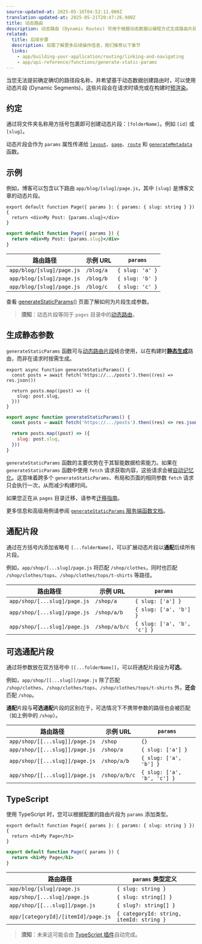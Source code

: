 ```yaml
---
source-updated-at: 2025-05-16T04:52:11.000Z
translation-updated-at: 2025-05-21T20:47:26.980Z
title: 动态路由
description: 动态路由 (Dynamic Routes) 可用于根据动态数据以编程方式生成路由片段。
related:
  title: 后续步骤
  description: 如需了解更多后续操作信息，我们推荐以下章节
  links:
    - app/building-your-application/routing/linking-and-navigating
    - app/api-reference/functions/generate-static-params
---
```


当您无法提前确定确切的路径段名称，并希望基于动态数据创建路由时，可以使用动态片段 (Dynamic Segments)，这些片段会在请求时填充或在构建时[预渲染](#generating-static-params)。

## 约定

通过将文件夹名称用方括号包裹即可创建动态片段：`[folderName]`。例如 `[id]` 或 `[slug]`。

动态片段会作为 `params` 属性传递给 [`layout`](/docs/app/api-reference/file-conventions/layout)、[`page`](/docs/app/api-reference/file-conventions/page)、[`route`](/docs/app/building-your-application/routing/route-handlers) 和 [`generateMetadata`](/docs/app/api-reference/functions/generate-metadata#generatemetadata-function) 函数。

## 示例

例如，博客可以包含以下路由 `app/blog/[slug]/page.js`，其中 `[slug]` 是博客文章的动态片段。

```tsx filename="app/blog/[slug]/page.tsx" switcher
export default function Page({ params }: { params: { slug: string } }) {
  return <div>My Post: {params.slug}</div>
}
```

```jsx filename="app/blog/[slug]/page.js" switcher
export default function Page({ params }) {
  return <div>My Post: {params.slug}</div>
}
```

| 路由路径                   | 示例 URL    | `params`        |
| ------------------------- | ----------- | --------------- |
| `app/blog/[slug]/page.js` | `/blog/a`   | `{ slug: 'a' }` |
| `app/blog/[slug]/page.js` | `/blog/b`   | `{ slug: 'b' }` |
| `app/blog/[slug]/page.js` | `/blog/c`   | `{ slug: 'c' }` |

查看 [generateStaticParams()](#generating-static-params) 页面了解如何为片段生成参数。

> **须知**：动态片段等同于 `pages` 目录中的[动态路由](/docs/app/building-your-application/routing/dynamic-routes)。

## 生成静态参数

`generateStaticParams` 函数可与[动态路由片段](/docs/app/building-your-application/routing/dynamic-routes)结合使用，以在构建时[**静态生成**](/docs/app/building-your-application/rendering/server-components#static-rendering-default)路由，而非在请求时按需生成。

```tsx filename="app/blog/[slug]/page.tsx" switcher
export async function generateStaticParams() {
  const posts = await fetch('https://.../posts').then((res) => res.json())

  return posts.map((post) => ({
    slug: post.slug,
  }))
}
```

```jsx filename="app/blog/[slug]/page.js" switcher
export async function generateStaticParams() {
  const posts = await fetch('https://.../posts').then((res) => res.json())

  return posts.map((post) => ({
    slug: post.slug,
  }))
}
```

`generateStaticParams` 函数的主要优势在于其智能数据检索能力。如果在 `generateStaticParams` 函数中使用 `fetch` 请求获取内容，这些请求会被[自动记忆化](/docs/app/building-your-application/caching#request-memoization)。这意味着跨多个 `generateStaticParams`、布局和页面的相同参数 `fetch` 请求只会执行一次，从而减少构建时间。

如果您正在从 `pages` 目录迁移，请参考[迁移指南](/docs/app/building-your-application/upgrading/app-router-migration#dynamic-paths-getstaticpaths)。

更多信息和高级用例请参阅 [`generateStaticParams` 服务端函数文档](/docs/app/api-reference/functions/generate-static-params)。

## 通配片段

通过在方括号内添加省略号 `[...folderName]`，可以扩展动态片段以**通配**后续所有片段。

例如，`app/shop/[...slug]/page.js` 将匹配 `/shop/clothes`，同时也匹配 `/shop/clothes/tops`、`/shop/clothes/tops/t-shirts` 等路径。

| 路由路径                      | 示例 URL      | `params`                    |
| ---------------------------- | ------------- | --------------------------- |
| `app/shop/[...slug]/page.js` | `/shop/a`     | `{ slug: ['a'] }`           |
| `app/shop/[...slug]/page.js` | `/shop/a/b`   | `{ slug: ['a', 'b'] }`      |
| `app/shop/[...slug]/page.js` | `/shop/a/b/c` | `{ slug: ['a', 'b', 'c'] }` |

## 可选通配片段

通过将参数放在双方括号中 `[[...folderName]]`，可以将通配片段设为**可选**。

例如，`app/shop/[[...slug]]/page.js` 除了匹配 `/shop/clothes`、`/shop/clothes/tops`、`/shop/clothes/tops/t-shirts` 外，**还会**匹配 `/shop`。

**通配**片段与**可选通配**片段的区别在于，可选情况下不携带参数的路径也会被匹配（如上例中的 `/shop`）。

| 路由路径                        | 示例 URL      | `params`                    |
| ------------------------------ | ------------- | --------------------------- |
| `app/shop/[[...slug]]/page.js` | `/shop`       | `{}`                        |
| `app/shop/[[...slug]]/page.js` | `/shop/a`     | `{ slug: ['a'] }`           |
| `app/shop/[[...slug]]/page.js` | `/shop/a/b`   | `{ slug: ['a', 'b'] }`      |
| `app/shop/[[...slug]]/page.js` | `/shop/a/b/c` | `{ slug: ['a', 'b', 'c'] }` |

## TypeScript

使用 TypeScript 时，您可以根据配置的路由片段为 `params` 添加类型。

```tsx filename="app/blog/[slug]/page.tsx" switcher
export default function Page({ params }: { params: { slug: string } }) {
  return <h1>My Page</h1>
}
```

```jsx filename="app/blog/[slug]/page.js" switcher
export default function Page({ params }) {
  return <h1>My Page</h1>
}
```

| 路由路径                               | `params` 类型定义                 |
| ----------------------------------- | ---------------------------------------- |
| `app/blog/[slug]/page.js`           | `{ slug: string }`                       |
| `app/shop/[...slug]/page.js`        | `{ slug: string[] }`                     |
| `app/shop/[[...slug]]/page.js`      | `{ slug?: string[] }`                    |
| `app/[categoryId]/[itemId]/page.js` | `{ categoryId: string, itemId: string }` |

> **须知**：未来这可能会由 [TypeScript 插件](/docs/app/building-your-application/configuring/typescript#typescript-plugin)自动完成。